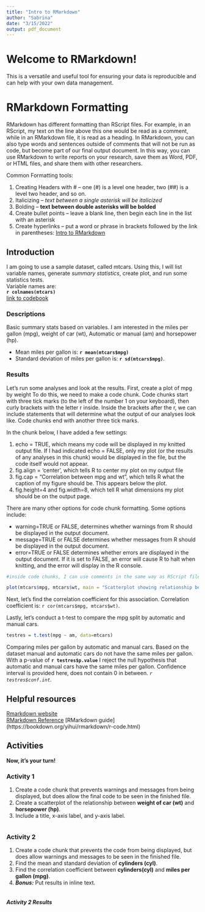 ```yaml
---
title: "Intro to RMarkdown"
author: "Sabrina"
date: "3/15/2022"
output: pdf_document
---
```


# Welcome to RMarkdown!
This is a versatile and useful tool for ensuring your data is reproducible and can help with your own data management.

# RMarkdown Formatting
RMarkdown has different formatting than RScript files. For example, in an RScript, my text on the line above this one would be read as a comment, while in an RMarkdown file, it is read as a heading.
In RMarkdown, you can also type words and sentences outside of comments that will not be run as code, but become part of our final output document. In this way, you can use RMarkdown to write reports on your research, save them as Word, PDF, or HTML files, and share them with other researchers.

Common Formatting tools:

1. Creating Headers with # -- one (#) is a level one header, two (##) is a level two header, and so on.
2. Italicizing -- *text between a single asterisk will be italicized*
3. Bolding -- **text between double asterisks will be bolded**
4. Create bullet points -- leave a blank line, then begin each line in the list with an asterisk
5. Create hyperlinks -- put a word or phrase in brackets followed by the link in parentheses:  [Intro to RMarkdown](https://rmarkdown.rstudio.com/articles_intro.html)

## Introduction
I am going to use a sample dataset, called mtcars. Using this, I will list variable names, generate *summary statistics*, create plot, and run some statistics tests.  
Variable names are:  
**`r colnames(mtcars)`**  
[link to codebook](https://www.rdocumentation.org/packages/datasets/versions/3.6.2/topics/mtcars)

### Descriptions
Basic summary stats based on variables. I am interested in the miles per gallon (mpg), weight of car (wt), Automatic or manual (am) and horsepower (hp).

* Mean miles per gallon is: **`r mean(mtcars$mpg)`**
* Standard deviation of miles per gallon is: **`r sd(mtcars$mpg)`**.

### Results 
Let's run some analyses and look at the results.
First, create a plot of mpg by weight
To do this, we need to make a code chunk. Code chunks start with three tick marks (to the left of the number 1 on your keyboard), then curly brackets with the letter r inside. Inside the brackets after the r, we can include statements that will determine what the output of our analyses look like. Code chunks end with another three tick marks.

In the chunk below, I have added a few settings:

1. echo = TRUE, which means my code will be displayed in my knitted output file. If I had indicated echo = FALSE, only my plot (or the results of any analyses in this chunk) would be displayed in the file, but the code itself would not appear.
2. fig.align = 'center', which tells R to center my plot on my output file
3. fig.cap = "Correlation between mpg and wt", which tells R what the caption of my figure should be. This appears below the plot.
4. fig.height=4 and fig.width=8, which tell R what dimensions my plot should be on the output page.

There are many other options for code chunk formatting. Some options include:

* warning=TRUE or FALSE, determines whether warnings from R should be displayed in the output document.
* message=TRUE or FALSE determines whether messages from R should be displayed in the output document.
* error=TRUE or FALSE determines whether errors are displayed in the output document. If it is set to FALSE, an error will cause R to halt when knitting, and the error will display in the R console.


```r
#inside code chunks, I can use comments in the same way as RScript files!

plot(mtcars$mpg, mtcars$wt, main = "Scatterplot showing relationship between Miles per Gallon and Weight of car", xlab = "Miles per Gallon(mpg)", ylab = "Weight in Pounds(wt)")
```
Next, let's find the correlation coefficient for this association.
Correlation coefficient is: `r cor(mtcars$mpg, mtcars$wt)`.  


Lastly, let's conduct a t-test to compare the mpg split by automatic and manual cars.    
```r
testres = t.test(mpg ~ am, data=mtcars)
```

Comparing miles per gallon by automatic and manual cars. Based on the dataset manual and automatic cars do not have the same miles per gallon. With a p-value of **`r testres$p.value`** I reject the null hypothesis that automatic and manual cars have the same miles per gallon. Confidence interval is provided here, does not contain 0 in between. *`r testres$conf.int`*. 

## Helpful resources
[Rmarkdown website](https://rmarkdown.rstudio.com/)  
[RMarkdown Reference](https://www.rstudio.com/wp-content/uploads/2015/03/rmarkdown-reference.pdf?_ga=2.102529801.981749213.1627568612-399013388.1534858274) 
[RMarkdown guide] (https://bookdown.org/yihui/rmarkdown/r-code.html)


## Activities
**Now, it's your turn!**

### Activity 1
1. Create a code chunk that prevents warnings and messages from being displayed, but does allow the final code to be seen in the finished file.
2. Create a scatterplot of the relationship between **weight of car (wt)** and **horsepower (hp)**.
3. Include a title, x-axis label, and y-axis label.

```r

```

### Activity 2
1. Create a code chunk that prevents the code from being displayed, but does allow warnings and messages to be seen in the finished file.
2. Find the mean and standard deviation of **cylinders (cyl)**.
3. Find the correlation coefficient between **cylinders(cyl)** and **miles per gallon (mpg)**.
4. **_Bonus:_** Put results in inline text.

```r

```

#### *Activity 2 Results*
